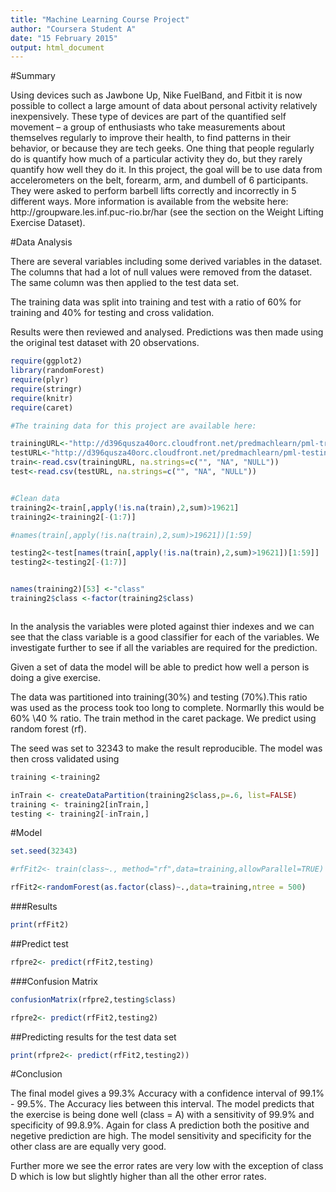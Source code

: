 ```yaml
---
title: "Machine Learning Course Project"
author: "Coursera Student A"
date: "15 February 2015"
output: html_document
---
```


#Summary

Using devices such as Jawbone Up, Nike FuelBand, and Fitbit it is now possible to collect a large amount of data about personal activity relatively inexpensively. These type of devices are part of the quantified self movement – a group of enthusiasts who take measurements about themselves regularly to improve their health, to find patterns in their behavior, or because they are tech geeks. One thing that people regularly do is quantify how much of a particular activity they do, but they rarely quantify how well they do it. In this project, the goal will be to use data from accelerometers on the belt, forearm, arm, and dumbell of 6 participants. They were asked to perform barbell lifts correctly and incorrectly in 5 different ways. More information is available from the website here: http://groupware.les.inf.puc-rio.br/har (see the section on the Weight Lifting Exercise Dataset). 





#Data Analysis

There are several variables including some derived variables in the dataset. The columns that had a lot of null values were removed from the dataset. The same column was then applied to the test data set. 

The training data was split into training and test with a ratio of 60% for training and 40% for testing and cross validation.

Results were then reviewed and analysed. Predictions was then made using the original test dataset with 20 observations.



```r

require(ggplot2)
library(randomForest)
require(plyr)
require(stringr)
require(knitr)
require(caret)

```


```r

#The training data for this project are available here: 

trainingURL<-"http://d396qusza40orc.cloudfront.net/predmachlearn/pml-training.csv"
testURL<-"http://d396qusza40orc.cloudfront.net/predmachlearn/pml-testing.csv"
train<-read.csv(trainingURL, na.strings=c("", "NA", "NULL"))
test<-read.csv(testURL, na.strings=c("", "NA", "NULL"))


#Clean data
training2<-train[,apply(!is.na(train),2,sum)>19621]
training2<-training2[-(1:7)]

#names(train[,apply(!is.na(train),2,sum)>19621])[1:59]

testing2<-test[names(train[,apply(!is.na(train),2,sum)>19621])[1:59]]
testing2<-testing2[-(1:7)]


names(training2)[53] <-"class"
training2$class <-factor(training2$class)



```

In the analysis the variables were ploted against thier indexes and we can see that the class variable is a good classifier for each of the variables. We investigate further to see if  all the variables are required for the prediction.

Given a set of data the model will be able to predict how well a person is doing a give exercise. 


The data was partitioned into training(30%) and testing (70%).This ratio was used as the process took too long to complete. Normarlly this would be 60% \40 % ratio. The train method in the caret package. We predict using random forest (rf).

The seed was set to 32343 to make the result reproducible. The model was then cross validated using 
```r
training <-training2

inTrain <- createDataPartition(training2$class,p=.6, list=FALSE)
training <- training2[inTrain,]
testing <- training2[-inTrain,]

```

#Model

```r


set.seed(32343)

#rfFit2<- train(class~., method="rf",data=training,allowParallel=TRUE)

rfFit2<-randomForest(as.factor(class)~.,data=training,ntree = 500)
```

###Results

```r
print(rfFit2)

```

##Predict test

```r

rfpre2<- predict(rfFit2,testing)

```

###Confusion Matrix

```r
confusionMatrix(rfpre2,testing$class)

rfpre2<- predict(rfFit2,testing2)
```

##Predicting results for the test data set
```r
print(rfpre2<- predict(rfFit2,testing2))


```

#Conclusion

The final model gives a 99.3% Accuracy with a confidence interval of 99.1% - 99.5%. The Accuracy lies between this interval. The model predicts that the exercise is being done well (class = A) with a sensitivity of 99.9% and specificity of 99.8.9%. Again for class A prediction both the positive and negetive prediction are high. The model sensitivity and specificity for the other class are are equally very good. 

Further more we see the error rates are very low with the exception of class D which is low but slightly higher than all the other error rates.




